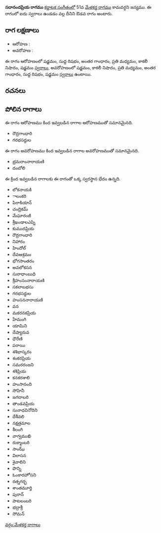 {{Infobox ragam
	| name          	= సదానందప్రియ
	| synonym	    	= 
	| mela          	= 
	| chakra        	= 
	| janaka        	= 
	| type          	= ఔడవ
	| arohanam      	= {{svaraC|S|R1|G3|M2|N3|S'}} 
	| avarohanam    	= {{svaraC|S'|N3|M2|G3|R1|S}}
	| jeeva         	=
	| chhaya        	=
	| nyasa         	=
	| vishesha      	= 
	| equivalent  		= 
}}
{{కర్ణాటక సంగీత రాగాలు}}
'''సదానందప్రియ రాగము''' [[కర్ణాటక సంగీతం]]లో 51వ [[మేళకర్త రాగము]] కామవర్ధని జన్యము.  ఈ రాగంలో ఐదు స్వరాలు ఉండడం వల్ల దీనిని ఔడవ రాగం అంటారు.


==రాగ లక్షణాలు==


* ఆరోహణ : {{svaraC|S|R1|G3|M2|N3|S'}} 
* అవరోహణ : {{svaraC|S'|N3|M2|G3|R1|S}}

ఈ రాగం ఆరోహణంలో షడ్జమం, సుద్ద రిషభం, అంతర గాంధారం, ప్రతి మధ్యమం, కాకలీ నిషాదం, షడ్జమం [[స్వరాలు]], అవరోహణంలో షడ్జమం, కాకలీ నిషాదం, ప్రతి మధ్యమం, అంతర గాంధారం, సుద్ద రిషభం, షడ్జమం [[స్వరాలు]] ఉంటాయి.

==రచనలు==



==పోలిన రాగాలు==
ఈ రాగం ఆరోహణము కింద ఇవ్వబడిన రాగాల ఆరోహణముతో సమానమైనది.
* రౌద్రగాంధారి
* గరభసర్దుల

ఈ రాగం అవరోహణము కింద ఇవ్వబడిన రాగాల అవరోహణముతో సమానమైనది.
* భ్రమరాంనారాయణి
* దంబోలి

ఈ క్రింద ఇవ్వబడిన రాగాలకు ఈ రాగంతో ఒక్క స్వరస్థాన భేదం ఉన్నది.
* లోకనాయకి
* ాలంకరి
* పిరాకియాన్
* చంద్రికమ్
* మేఘారంజీ
* శ్రీఖండాలఎప్ని
* కుముదప్రియ
* రౌద్రగాంధారి
* నిహారం
* హిందోల్
* దేవఆశ్రమం
* భోగసాంతరం
* అవలోకసన
* సురాధాంబుధి
* శ్రీహంసంనారాయణి
* సకలాబభసు
* గరభసర్దుల
* హంసననారాయణి
* వన
* మకరనకప్రియ
* హేమంగి
* యామిని
* దేష్యారువ
* ధౌరేణి
* పరాయి
* శశిభాస్కరం
* శంకరప్రియ
* సమరరంజని
* శశిప్రియ
* కనకరశాలి
* హంసానంది
* సోహినీ
* జగదాబరి
* తాండవప్రియ
* సునాధవినోదిని
* దేశీవలి
* నక్షత్రమాల
* శీలంగి
* వాగ్వముఖి
* రుక్మాంబరి
* సాంఝ్
* విలాసన
* శైవాలిని
* పొన్ని
* ఓంకారహోసని
* రత్నగర్భ
* శాంతమూర్తి
* పురాన్
* పాటలంబరి
* భద్రాశ్రీ
* సోమన్



[[వర్గం:మేళకర్త రాగాలు]]